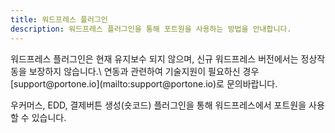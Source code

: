 ```yaml
---
title: 워드프레스 플러그인
description: 워드프레스 플러그인을 통해 포트원을 사용하는 방법을 안내합니다.
---
```





<Hint style="warning">
워드프레스 플러그인은 현재 유지보수 되지 않으며, 신규 워드프레스 버전에서는 정상작동을 보장하지 않습니다.\
연동과 관련하여 기술지원이 필요하신 경우 [support@portone.io](mailto:support@portone.io)로 문의바랍니다.

</Hint>

우커머스, EDD, 결제버튼 생성(숏코드) 플러그인을 통해 워드프레스에서 포트원을 사용할 수 있습니다.

<ContentRef slug="/ko/woocommerce/readme" />

<ContentRef slug="/ko/edd" />

<ContentRef slug="/ko/button" />
